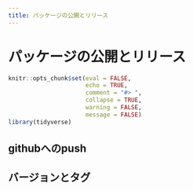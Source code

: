 ```yaml
---
title: パッケージの公開とリリース
---
```


# パッケージの公開とリリース

```r
knitr::opts_chunk$set(eval = FALSE,
                      echo = TRUE,
                      comment = "#> ",
                      collapse = TRUE,
                      warning = FALSE,
                      message = FALSE)
library(tidyverse)
```


## githubへのpush

## バージョンとタグ


